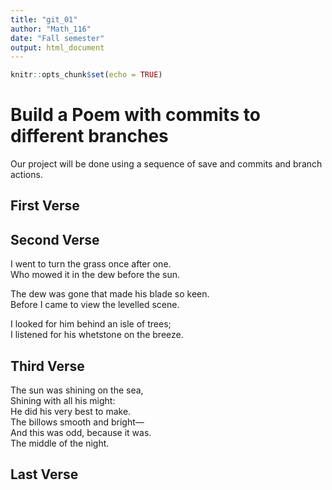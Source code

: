 ```yaml
---
title: "git_01"
author: "Math_116"
date: "Fall semester"
output: html_document
---
```


```r
knitr::opts_chunk$set(echo = TRUE)
```
# Build a Poem with commits to different branches
Our project will be done using a sequence of save and commits and branch actions.
<!-- Do not modify or change any text in "!--" bracketed areas such as this --- these are instructions to
you, if you change any of this the git program will notice it and compromise your git merging strategy !-->

## First Verse 
<!--Put the first five lines of a poem by Lewis Carrol in this section!-->

## Second Verse
<!--Put the first five lines of a poem by Robert Frost here!-->

I went to turn the grass once after one.  
Who mowed it in the dew before the sun.    

The dew was gone that made his blade so keen.    
Before I came to view the levelled scene.    

I looked for him behind an isle of trees;       
I listened for his whetstone on the breeze.       




## Third Verse
<!--Put the first two verses of The Walrus and the Carpenter here!-->

The sun was shining on the sea,      
   Shining with all his might:     
He did his very best to make.      
   The billows smooth and bright—        
And this was odd, because it was.      
   The middle of the night.       



## Last Verse
<!--Put a short poem you created using chatGPT of 20 to 30 lines,here!-->
